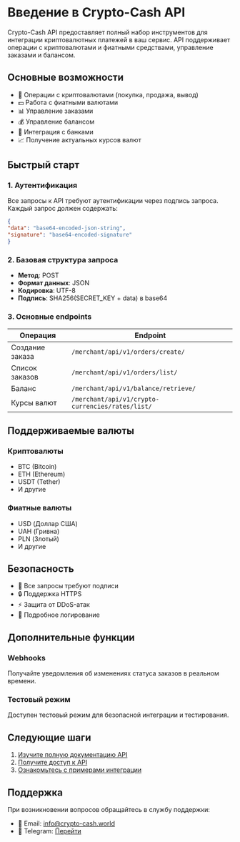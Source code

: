 # Введение в Crypto-Cash API

Crypto-Cash API предоставляет полный набор инструментов для интеграции криптовалютных платежей в ваш сервис. API поддерживает операции с криптовалютами и фиатными средствами, управление заказами и балансом.

## Основные возможности

- 💱 Операции с криптовалютами (покупка, продажа, вывод)
- 💵 Работа с фиатными валютами
- 📊 Управление заказами
- 💰 Управление балансом
- 🏦 Интеграция с банками
- 📈 Получение актуальных курсов валют

## Быстрый старт

### 1. Аутентификация

Все запросы к API требуют аутентификации через подпись запроса. Каждый запрос должен содержать:


```json
{
"data": "base64-encoded-json-string",
"signature": "base64-encoded-signature"
}
```


### 2. Базовая структура запроса

- **Метод**: POST
- **Формат данных**: JSON
- **Кодировка**: UTF-8
- **Подпись**: SHA256(SECRET_KEY + data) в base64

### 3. Основные endpoints

| Операция | Endpoint |
|----------|----------|
| Создание заказа | `/merchant/api/v1/orders/create/` |
| Список заказов | `/merchant/api/v1/orders/list/` |
| Баланс | `/merchant/api/v1/balance/retrieve/` |
| Курсы валют | `/merchant/api/v1/crypto-currencies/rates/list/` |

## Поддерживаемые валюты

### Криптовалюты
- BTC (Bitcoin)
- ETH (Ethereum)
- USDT (Tether)
- И другие

### Фиатные валюты
- USD (Доллар США)
- UAH (Гривна)
- PLN (Злотый)
- И другие

## Безопасность

- 🔐 Все запросы требуют подписи
- 🔒 Поддержка HTTPS
- ⚡ Защита от DDoS-атак
- 📝 Подробное логирование

## Дополнительные функции

### Webhooks
Получайте уведомления об изменениях статуса заказов в реальном времени.

### Тестовый режим
Доступен тестовый режим для безопасной интеграции и тестирования.

## Следующие шаги

1. [Изучите полную документацию API](/api-reference)
2. [Получите доступ к API](/getting-started)
3. [Ознакомьтесь с примерами интеграции](/examples)

## Поддержка

При возникновении вопросов обращайтесь в службу поддержки:
- 📧 Email: [info@crypto-cash.world](mailto:info@crypto-cash.world)
- 💬 Telegram: [Перейти](tg://resolve?domain=crypto_cash_support)
